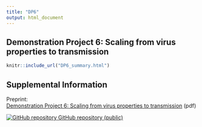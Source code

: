 ```yaml
---
title: "DP6"
output: html_document
---
```

</div>
<div class="container">
## Demonstration Project 6: Scaling from virus properties to transmission

<!---</div>
```r
knitr::opts_chunk$set(echo = TRUE)
```


Avian species have been implicated in outbreaks of influenza A viruses in previous human pandemics, with severe consequences for public health and the global economy. Currently, experts are unable to determine which influenza viruses have pandemic potential and need to be closely monitored. Subtypes that kill poultry and infect humans are considered a pandemic threat. This project will develop models that integrate knowledge from virology and immunology to address knowledge gaps regarding viral vulnerability and inform virus pandemic potential. Initial models will focus on the H7 subtype, extracting information regarding virus replication to develop models capable of reliably capturing the infection dynamics across the transmission cycle in birds. Models developed in Phase II  will integrate data on host-virus biology across scales with the aim of generating early warning systems. This project will also better target surveillance of highest risk avian systems (DP1), and better tailor risk communications to at-risk human communities (DP4-6). 
--->
```r
knitr::include_url("DP6_summary.html")
```
<script>iFrameResize({ log: false }, '#DP6')</script>

## Supplemental Information

<div class="container-frames">

<p>Preprint:<br>
  <a href="https://github.com/CEIDatUGA/covid-university-reopening/raw/master/manuscript.pdf" target="_blank">
  Demonstration Project 6: Scaling from virus properties to transmission</a> (pdf)
</p>

<p>
  <a href="https://github.com/CEIDatUGA/covid-university-reopening" target="_blank">
    <img src="images/GitHub-Mark-64px.png" id="github-icon" alt="GitHub repository"/>
    GitHub repository (public)
  </a>
</p>

</div>
